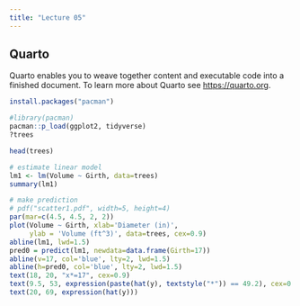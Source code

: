 ```yaml
---
title: "Lecture 05"
---
```


## Quarto

Quarto enables you to weave together content and executable code into a finished document. To learn more about Quarto see <https://quarto.org>.

```r
install.packages("pacman")

```

```r
#library(pacman)
pacman::p_load(ggplot2, tidyverse)
?trees

head(trees)
```

```r
# estimate linear model
lm1 <- lm(Volume ~ Girth, data=trees)
summary(lm1)

```

```r
# make prediction
# pdf("scatter1.pdf", width=5, height=4)
par(mar=c(4.5, 4.5, 2, 2))
plot(Volume ~ Girth, xlab='Diameter (in)', 
     ylab = 'Volume (ft^3)', data=trees, cex=0.9)
abline(lm1, lwd=1.5)
pred0 = predict(lm1, newdata=data.frame(Girth=17))
abline(v=17, col='blue', lty=2, lwd=1.5)
abline(h=pred0, col='blue', lty=2, lwd=1.5)
text(18, 20, "x*=17", cex=0.9)
text(9.5, 53, expression(paste(hat(y), textstyle("*")) == 49.2), cex=0.9)
text(20, 69, expression(hat(y)))
```
